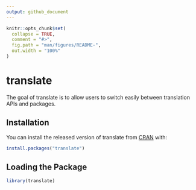 ```yaml
---
output: github_document
---
```


<!-- README.md is generated from README.Rmd. Please edit that file -->

```r
knitr::opts_chunk$set(
  collapse = TRUE,
  comment = "#>",
  fig.path = "man/figures/README-",
  out.width = "100%"
)
```

# translate

<!-- badges: start -->
<!-- badges: end -->

The goal of translate is to allow users to switch easily between translation APIs and packages.

## Installation

You can install the released version of translate from [CRAN](https://CRAN.R-project.org) with:

``` r
install.packages("translate")
```

## Loading the Package

```r
library(translate)
```

